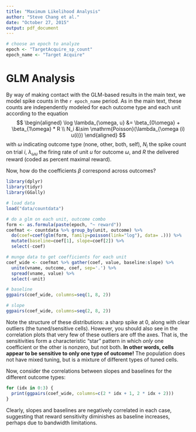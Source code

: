 ```yaml
---
title: "Maximum Likelihood Analysis"
author: "Steve Chang et al."
date: "October 27, 2015"
output: pdf_document
---
```

```r
# choose an epoch to analyze
epoch <- "TargetAcquire_sp_count"
epoch_name <- "Target Acquire"
```

# GLM Analysis
By way of making contact with the GLM-based results in the main text, we model spike counts in the `r epoch_name` period.
As in the main text, these counts are independently modeled for each outcome type and each unit according to the equation
$$
\begin{aligned}
\log \lambda_{\omega, u} &= \beta_{0\omega} + \beta_{1\omega} * R \\
N_i &\sim \mathrm{Poisson}(\lambda_{\omega (i) u(i)})
\end{aligned}
$$
with $\omega$ indicating outcome type (none, other, both, self), $N_{i}$ the spike count on trial $i$, $\lambda_{\omega u}$ 
the firing rate of unit $u$ for outcome $\omega$, and $R$ the delivered reward (coded as percent maximal reward).

Now, how do the coefficients $\beta$ correspond across outcomes? 

```r
library(dplyr)
library(tidyr)
library(GGally)

# load data
load("data/countdata")

# do a glm on each unit, outcome combo
form <- as.formula(paste(epoch, "~ reward"))
coefmat <- countdata %>% group_by(unit, outcome) %>%
  do(coef=coef(glm(form, family=poisson(link="log"), data= .))) %>%
  mutate(baseline=coef[1], slope=coef[2]) %>%
  select(-coef)

# munge data to get coefficients for each unit
coef_wide <- coefmat %>% gather(coef, value, baseline:slope) %>%
  unite(vname, outcome, coef, sep='.') %>%
  spread(vname, value) %>%
  select(-unit)

# baseline
ggpairs(coef_wide, columns=seq(1, 8, 2))

# slope
ggpairs(coef_wide, columns=seq(2, 8, 2))
```

Note the structure of these distributions: a sharp spike at 0, along with clear outliers (the tuned/sensitive cells). However, you should also see in the correlation plots that very few of these outliers are off the axes. That is, the sensitivities form a characteristic "star" pattern in which *only* one coefficient or the other is nonzero, but not both. **In other words, cells appear to be sensitive to only one type of outcome!** The population does not have mixed tuning, but is a mixture of different types of tuned cells.

Now, consider the correlations between slopes and baselines for the different outcome types:

```r
for (idx in 0:3) {
  print(ggpairs(coef_wide, columns=c(2 * idx + 1, 2 * idx + 2)))
}
```

Clearly, slopes and baselines are negatively correlated in each case, suggesting that reward sensitivity diminishes as baseline increases, perhaps due to bandwidth limitations.